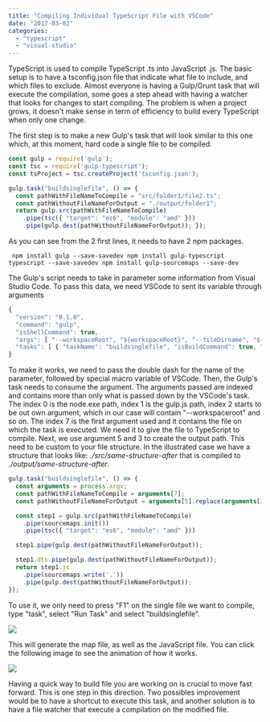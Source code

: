 ```yaml
---
title: "Compiling Individual TypeScript File with VSCode"
date: "2017-03-02"
categories: 
  - "typescript"
  - "visual-studio"
---
```


TypeScript is used to compile TypeScript .ts into JavaScript .js. The basic setup is to have a tsconfig.json file that indicate what file to include, and which files to exclude. Almost everyone is having a Gulp/Grunt task that will execute the compilation, some goes a step ahead with having a watcher that looks for changes to start compiling. The problem is when a project grows, it doesn't make sense in term of efficiency to build every TypeScript when only one change.

The first step is to make a new Gulp's task that will look similar to this one which, at this moment, hard code a single file to be compiled.

```typescript
const gulp = require('gulp'); 
const tsc = require('gulp-typescript'); 
const tsProject = tsc.createProject('tsconfig.json');

gulp.task("buildsinglefile", () => { 
  const pathWithFileNameToCompile = "src/folder1/file2.ts"; 
  const pathWithoutFileNameForOutput = "./output/folder1"; 
  return gulp.src(pathWithFileNameToCompile) 
    .pipe(tsc({ "target": "es6", "module": "amd" })) 
    .pipe(gulp.dest(pathWithoutFileNameForOutput)); }); 
``` 


As you can see from the 2 first lines, it needs to have 2 npm packages. 
``` 
 npm install gulp --save-savedev npm install gulp-typescript typescript --save-savedev npm install gulp-sourcemaps --save-dev 
``` 

The Gulp's script needs to take in parameter some information from Visual Studio Code. To pass this data, we need VSCode to sent its variable through arguments

```typescript
{ 
  "version": "0.1.0", 
  "command": "gulp", 
  "isShellCommand": true, 
  "args": [ "--workspaceRoot", "${workspaceRoot}", "--fileDirname", "${fileDirname}", "--file", "${file}" ], 
  "tasks": [ { "taskName": "buildsinglefile", "isBuildCommand": true, "args": [] } ] 
} 
``` 
 To make it works, we need to pass the double dash for the name of the parameter, followed by special macro variable of VSCode. Then, the Gulp's task needs to consume the argument. The arguments passed are indexed and contains more than only what is passed down by the VSCode's task. The index 0 is the node.exe path, index 1 is the gulp.js path, index 2 starts to be out own argument, which in our case will contain "--workspaceroot" and so on. The index 7 is the first argument used and it contains the file on which the task is executed. We need it to give the file to TypeScript to compile. Next, we use argument 5 and 3 to create the output path. This need to be custom to your file structure. In the illustrated case we have a structure that looks like: _./src/same-structure-after_ that is compiled to _./output/same-structure-after_.

```typescript
gulp.task("buildsinglefile", () => { 
  const arguments = process.argv; 
  const pathWithFileNameToCompile = arguments[7]; 
  const pathWithoutFileNameForOutput = arguments[5].replace(arguments[3], ".").replace("\\\\src\\\\", "\\\\output\\\\");

  const step1 = gulp.src(pathWithFileNameToCompile) 
    .pipe(sourcemaps.init()) 
    .pipe(tsc({ "target": "es6", "module": "amd" }))

  step1.pipe(gulp.dest(pathWithoutFileNameForOutput));

  step1.dts.pipe(gulp.dest(pathWithoutFileNameForOutput)); 
  return step1.js 
    .pipe(sourcemaps.write('.')) 
    .pipe(gulp.dest(pathWithoutFileNameForOutput)); 
}); 
``` 


To use it, we only need to press "F1" on the single file we want to compile, type "task", select "Run Task" and select "buildsinglefile". 

![](images/tasksRunTask.png)

This will generate the map file, as well as the JavaScript file. You can click the following image to see the animation of how it works. 

![](images/TypeScriptBuildSingleFile-1024x427.gif)

Having a quick way to build file you are working on is crucial to move fast forward. This is one step in this direction. Two possibles improvement would be to have a shortcut to execute this task, and another solution is to have a file watcher that execute a compilation on the modified file.
